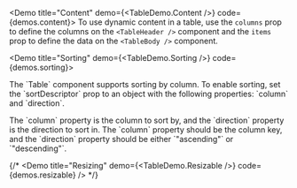
<Demo title="Content" demo={<TableDemo.Content />} code={demos.content}>
  To use dynamic content in a table, use the `columns` prop to define the
  columns on the `<TableHeader />` component and the `items` prop to define the
  data on the `<TableBody />` component.
</Demo>

<Demo title="Sorting" demo={<TableDemo.Sorting />} code={demos.sorting}>
  <p>
    The `Table` component supports sorting by column. To enable sorting, set the
    `sortDescriptor` prop to an object with the following properties: `column`
    and `direction`.
  </p>
  <p>
    The `column` property is the column to sort by, and the `direction` property
    is the direction to sort in. The `column` property should be the column key,
    and the `direction` property should be either `"ascending"` or
    `"descending"`.
  </p>
</Demo>

{/* <Demo title="Resizing" demo={<TableDemo.Resizable />} code={demos.resizable} /> */}
